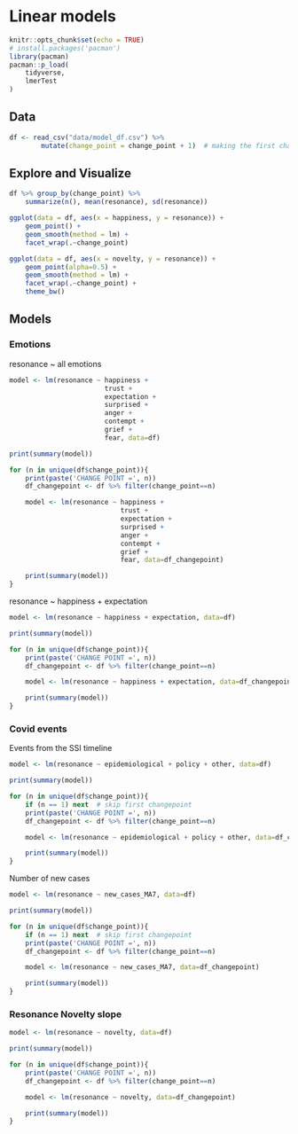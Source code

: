 # Linear models 

```r
knitr::opts_chunk$set(echo = TRUE)
# install.packages('pacman')
library(pacman)
pacman::p_load(
    tidyverse, 
    lmerTest
)

```

## Data
```r
df <- read_csv("data/model_df.csv") %>% 
        mutate(change_point = change_point + 1)  # making the first changepoint 1 instead of 0
```

## Explore and Visualize
```r
df %>% group_by(change_point) %>%
    summarize(n(), mean(resonance), sd(resonance))
```

```r
ggplot(data = df, aes(x = happiness, y = resonance)) + 
    geom_point() +
    geom_smooth(method = lm) + 
    facet_wrap(.~change_point)
```

```r
ggplot(data = df, aes(x = novelty, y = resonance)) + 
    geom_point(alpha=0.5) +
    geom_smooth(method = lm) + 
    facet_wrap(.~change_point) + 
    theme_bw()
```

## Models

### Emotions
resonance ~ all emotions
```r
model <- lm(resonance ~ happiness + 
                        trust + 
                        expectation + 
                        surprised +
                        anger +
                        contempt +
                        grief +
                        fear, data=df)

print(summary(model))
```

```r
for (n in unique(df$change_point)){
    print(paste('CHANGE POINT =', n))
    df_changepoint <- df %>% filter(change_point==n)

    model <- lm(resonance ~ happiness + 
                            trust + 
                            expectation + 
                            surprised +
                            anger +
                            contempt +
                            grief +
                            fear, data=df_changepoint)

    print(summary(model))
}
```

resonance ~ happiness + expectation
```r
model <- lm(resonance ~ happiness + expectation, data=df)

print(summary(model))
```

```r
for (n in unique(df$change_point)){
    print(paste('CHANGE POINT =', n))
    df_changepoint <- df %>% filter(change_point==n)

    model <- lm(resonance ~ happiness + expectation, data=df_changepoint)

    print(summary(model))
}
```

### Covid events

Events from the SSI timeline
```r
model <- lm(resonance ~ epidemiological + policy + other, data=df)

print(summary(model))
```

```r
for (n in unique(df$change_point)){
    if (n == 1) next  # skip first changepoint
    print(paste('CHANGE POINT =', n))
    df_changepoint <- df %>% filter(change_point==n)

    model <- lm(resonance ~ epidemiological + policy + other, data=df_changepoint)

    print(summary(model))
}
```

Number of new cases
```r
model <- lm(resonance ~ new_cases_MA7, data=df)

print(summary(model))
```

```r
for (n in unique(df$change_point)){
    if (n == 1) next  # skip first changepoint
    print(paste('CHANGE POINT =', n))
    df_changepoint <- df %>% filter(change_point==n)

    model <- lm(resonance ~ new_cases_MA7, data=df_changepoint)

    print(summary(model))
}
```

### Resonance Novelty slope
```r
model <- lm(resonance ~ novelty, data=df)

print(summary(model))
```

```r
for (n in unique(df$change_point)){
    print(paste('CHANGE POINT =', n))
    df_changepoint <- df %>% filter(change_point==n)

    model <- lm(resonance ~ novelty, data=df_changepoint)

    print(summary(model))
}
```